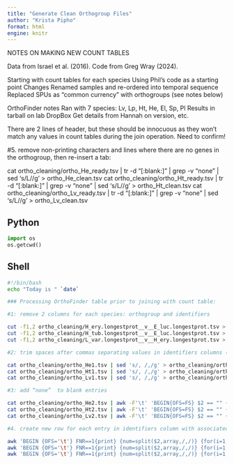 ```yaml
---
title: "Generate Clean Orthogroup Files"
author: "Krista Pipho"
format: html
engine: knitr
---
```


NOTES ON MAKING NEW COUNT TABLES 

Data from Israel et al. (2016). Code from Greg Wray (2024). 

Starting with count tables for each species
Using Phil’s code as a starting point
Changes
	Renamed samples and re-ordered into temporal sequence
	Replaced SPUs as "common currency" with orthogroups (see notes below)


OrthoFinder notes
Ran with 7 species: Lv, Lp, Ht, He, El, Sp, Pl
Results in tarball on lab DropBox
Get details from Hannah on version, etc.

There are 2 lines of header, but these should be innocuous as they won't match any values in count tables during the join operation. Need to confirm!



#5. remove non-printing characters and lines where there are no genes in the orthogroup, then re-insert a tab:

cat ortho_cleaning/ortho_He_ready.tsv | tr -d "[:blank:]" | grep -v "none" | sed 's/L/\tL/g' > ortho_He_clean.tsv
cat ortho_cleaning/ortho_Ht_ready.tsv | tr -d "[:blank:]" | grep -v "none" | sed 's/L/\tL/g' > ortho_Ht_clean.tsv
cat ortho_cleaning/ortho_Lv_ready.tsv | tr -d "[:blank:]" | grep -v "none" | sed 's/L/\tL/g' > ortho_Lv_clean.tsv

## Python

```python
import os
os.getcwd()
```

## Shell

```bash
#!/bin/bash
echo "Today is " `date`

### Processing OrthoFinder table prior to joining with count table:

#1: remove 2 columns for each species: orthogroup and identifiers

cut -f1,2 ortho_cleaning/H_ery.longestprot__v__E_luc.longestprot.tsv > ortho_cleaning/ortho_He1.tsv
cut -f1,2 ortho_cleaning/H_tub.longestprot__v__E_luc.longestprot.tsv > ortho_cleaning/ortho_Ht1.tsv
cut -f1,2 ortho_cleaning/L_var.longestprot__v__H_ery.longestprot.tsv > ortho_cleaning/ortho_Lv1.tsv

#2: trim spaces after commas separating values in identifiers columns (necessary for splitting by awk later)

cat ortho_cleaning/ortho_He1.tsv | sed 's/, /,/g' > ortho_cleaning/ortho_He2.tsv
cat ortho_cleaning/ortho_Ht1.tsv | sed 's/, /,/g' > ortho_cleaning/ortho_Ht2.tsv
cat ortho_cleaning/ortho_Lv1.tsv | sed 's/, /,/g' > ortho_cleaning/ortho_Lv2.tsv

#3: add “none”  to blank entries

cat ortho_cleaning/ortho_He2.tsv | awk -F'\t' 'BEGIN{OFS=FS} $2 == "" {$2 = "none"} 1' > ortho_cleaning/ortho_He3.tsv
cat ortho_cleaning/ortho_Ht2.tsv | awk -F'\t' 'BEGIN{OFS=FS} $2 == "" {$2 = "none"} 1' > ortho_cleaning/ortho_Ht3.tsv
cat ortho_cleaning/ortho_Lv2.tsv | awk -F'\t' 'BEGIN{OFS=FS} $2 == "" {$2 = "none"} 1' > ortho_cleaning/ortho_Lv3.tsv

#4. create new row for each entry in identifiers column with associated orthogroup:

awk 'BEGIN {OFS='\t'} FNR==1{print} {num=split($2,array,/,/)} {for(i=1;i<=num;i++) {print $1,"\t",array[i]}}' ortho_cleaning/ortho_He3.tsv > ortho_He_ready.tsv 
awk 'BEGIN {OFS='\t'} FNR==1{print} {num=split($2,array,/,/)} {for(i=1;i<=num;i++) {print $1,"\t",array[i]}}' ortho_cleaning/ortho_Ht3.tsv > ortho_Ht_ready.tsv 
awk 'BEGIN {OFS='\t'} FNR==1{print} {num=split($2,array,/,/)} {for(i=1;i<=num;i++) {print $1,"\t",array[i]}}' ortho_cleaning/ortho_Lv3.tsv > ortho_Lv_ready.tsv 

```